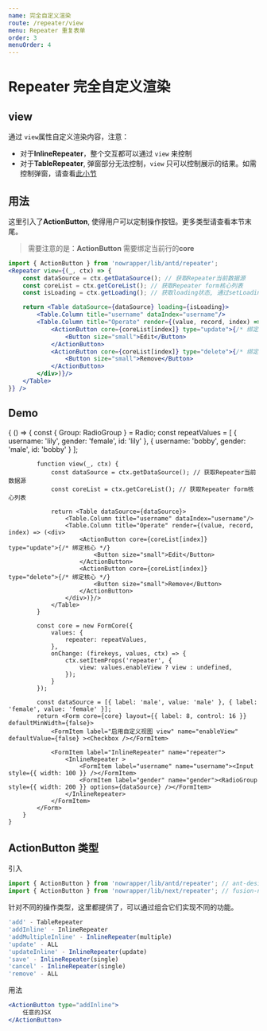 ```yaml
---
name: 完全自定义渲染
route: /repeater/view
menu: Repeater 重复表单
order: 3
menuOrder: 4
---
```



# Repeater 完全自定义渲染

## view

通过 `view`属性自定义渲染内容，注意：

* 对于**InlineRepeater**，整个交互都可以通过 `view` 来控制
* 对于**TableRepeater**, 弹窗部分无法控制，`view` 只可以控制展示的结果。如需控制弹窗，请查看<a href="repeater/config#自定义tablerepeater的弹窗表单内容">此小节</a>

## 用法

这里引入了**ActionButton**, 使得用户可以定制操作按钮。更多类型请查看本节末尾。

> 需要注意的是：**ActionButton** 需要绑定当前行的**core**

```jsx
import { ActionButton } from 'nowrapper/lib/antd/repeater';
<Repeater view={(_, ctx) => {
    const dataSource = ctx.getDataSource(); // 获取Repeater当前数据源
    const coreList = ctx.getCoreList(); // 获取Repeater form核心列表
    const isLoading = ctx.getLoading(); // 获取loading状态, 通过setLoading更改

    return <Table dataSource={dataSource} loading={isLoading}>
        <Table.Column title="username" dataIndex="username"/>
        <Table.Column title="Operate" render={(value, record, index) => (<div>            
            <ActionButton core={coreList[index]} type="update">{/* 绑定核心 */}
                <Button size="small">Edit</Button>
            </ActionButton>
            <ActionButton core={coreList[index]} type="delete">{/* 绑定核心 */}
                <Button size="small">Remove</Button>
            </ActionButton>
        </div>)}/>
    </Table>
}} />
```

## Demo

<Playground>
    {
        () => {
            const { Group: RadioGroup } = Radio;
            const repeatValues = [
                { username: 'lily', gender: 'female', id: 'lily' },
                { username: 'bobby', gender: 'male', id: 'bobby' }
            ];

            function view(_, ctx) {
                const dataSource = ctx.getDataSource(); // 获取Repeater当前数据源
                const coreList = ctx.getCoreList(); // 获取Repeater form核心列表

                return <Table dataSource={dataSource}>
                    <Table.Column title="username" dataIndex="username"/>
                    <Table.Column title="Operate" render={(value, record, index) => (<div>            
                        <ActionButton core={coreList[index]} type="update">{/* 绑定核心 */}
                            <Button size="small">Edit</Button>
                        </ActionButton>
                        <ActionButton core={coreList[index]} type="delete">{/* 绑定核心 */}
                            <Button size="small">Remove</Button>
                        </ActionButton>
                    </div>)}/>
                </Table>
            }

            const core = new FormCore({
                values: {
                    repeater: repeatValues,
                },
                onChange: (firekeys, values, ctx) => {
                    ctx.setItemProps('repeater', {
                        view: values.enableView ? view : undefined,
                    });
                }
            });

            const dataSource = [{ label: 'male', value: 'male' }, { label: 'female', value: 'female' }];
            return <Form core={core} layout={{ label: 8, control: 16 }} defaultMinWidth={false}>
                <FormItem label="启用自定义视图 view" name="enableView" defaultValue={false} ><Checkbox /></FormItem>            

                <FormItem label="InlineRepeater" name="repeater">
                    <InlineRepeater >
                        <FormItem label="username" name="username"><Input style={{ width: 100 }} /></FormItem>
                        <FormItem label="gender" name="gender"><RadioGroup style={{ width: 200 }} options={dataSource} /></FormItem>
                    </InlineRepeater>
                </FormItem>
            </Form>
        }
    }
</Playground>

## ActionButton 类型

引入

```jsx
import { ActionButton } from 'nowrapper/lib/antd/repeater'; // ant-design
import { ActionButton } from 'nowrapper/lib/next/repeater'; // fusion-next
```

针对不同的操作类型，这里都提供了，可以通过组合它们实现不同的功能。

```jsx
'add' - TableRepeater
'addInline' - InlineRepeater
'addMultipleInline' - InlineRepeater(multiple)
'update' - ALL
'updateInline' - InlineRepeater(update)
'save' - InlineRepeater(single)
'cancel' - InlineRepeater(single)
'remove' - ALL
```

用法

```jsx
<ActionButton type="addInline">
    任意的JSX
</ActionButton>
```